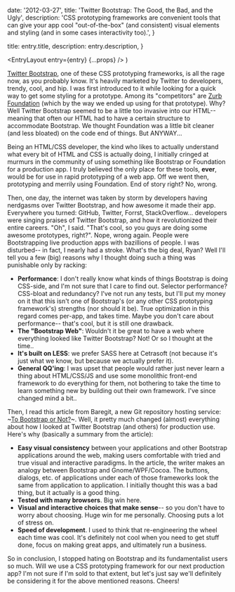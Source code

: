 
  date: '2012-03-27',
  title: 'Twitter Bootstrap: The Good, the Bad, and the Ugly',
  description:
    'CSS prototyping frameworks are convenient tools that can give your app cool "out-of-the-box" (and consistent) visual elements and styling (and in some cases interactivity too).',
}

  title: entry.title,
  description: entry.description,
}

  <EntryLayout
    entry={entry}
    {...props}
  />
)

[Twitter Bootstrap](https://getbootstrap.com/), one of these CSS prototyping frameworks, is all the rage now, as you probably know. It's heavily marketed by Twitter to developers, trendy, cool, and hip. I was first introduced to it while looking for a quick way to get some styling for a prototype. Among its "competitors" are [Zurb Foundation](http://foundation.zurb.com/) (which by the way we ended up using for that prototype). Why? Well Twitter Bootstrap seemed to be a little too invasive into our HTML-- meaning that often our HTML had to have a certain structure to accommodate Bootstrap. We thought Foundation was a little bit cleaner (and less bloated) on the code end of things. But ANYWAY...

Being an HTML/CSS developer, the kind who likes to actually understand what every bit of HTML and CSS is actually doing, I initially cringed at murmurs in the community of using something like Bootstrap or Foundation for a production app. I truly believed the only place for these tools, **ever**, would be for use in rapid prototyping of a web app. Off we went then, prototyping and merrily using Foundation. End of story right? No, wrong.

Then, one day, the internet was taken by storm by developers having nerdgasms over Twitter Bootstrap, and how awesome it made their app. Everywhere you turned: GitHub, Twitter, Forrst, StackOverflow... developers were singing praises of Twitter Bootstrap, and how it revolutionized their entire careers. "Oh", I said. "That's cool, so you guys are doing some awesome prototypes, right?". Nope, wrong again. People were Bootstrapping live production apps with bazillions of people. I was disturbed-- in fact, I nearly had a stroke. What's the big deal, Ryan? Well I'll tell you a few (big) reasons why I thought doing such a thing was punishable only by racking:

- **Performance**: I don't really know what kinds of things Bootstrap is doing CSS-side, and I'm not sure that I care to find out. Selector performance? CSS-bloat and redundancy? I've not run any tests, but I'll put my money on it that this isn't one of Bootstrap's (or any other CSS prototyping framework's) strengths (nor should it be). True optimization in this regard comes per-app, and takes time. Maybe you don't care about performance-- that's cool, but it is still one drawback.
- **The "Bootstrap Web"**: Wouldn't it be great to have a web where everything looked like Twitter Bootstrap? Not! Or so I thought at the time..
- **It's built on LESS**: we prefer SASS here at Cetrasoft (not because it's just what we know, but because we actually prefer it).
- **General QQ'ing**: I was upset that people would rather just never learn a thing about HTML/CSS/JS and use some monolithic front-end framework to do everything for them, not bothering to take the time to learn something new by building out their own framework. I've since changed mind a bit..

Then, I read this article from Baregit, a new Git repository hosting service: ~[To Bootstrap or Not?]()~. Well, it pretty much changed (almost) everything about how I looked at Twitter Bootstrap (and others) for production use. Here's why (basically a summary from the article):

- **Easy visual consistency** between your applications and other Bootstrap applications around the web, making users comfortable with tried and true visual and interactive paradigms. In the article, the writer makes an analogy between Bootstrap and Gnome/WPF/Cocoa. The buttons, dialogs, etc. of applications under each of those frameworks look the same from application to application. I initially thought this was a bad thing, but it actually is a good thing.
- **Tested with many browsers**. Big win here.
- **Visual and interactive choices that make sense**-- so you don't have to worry about choosing. Huge win for me personally. Choosing puts a lot of stress on.
- **Speed of development**. I used to think that re-engineering the wheel each time was cool. It's definitely not cool when you need to get stuff done, focus on making great apps, and ultimately run a business.

So in conclusion, I stopped hating on Bootstrap and its fundamentalist users so much. Will we use a CSS prototyping framework for our next production app? I'm not sure if I'm sold to that extent, but let's just say we'll definitely be considering it for the above mentioned reasons. Cheers!
